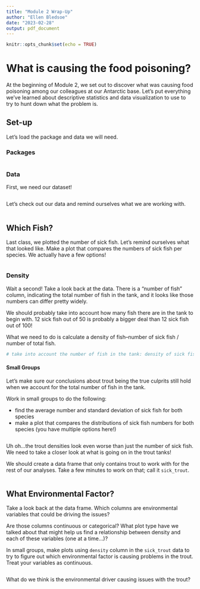 ```yaml
---
title: "Module 2 Wrap-Up"
author: "Ellen Bledsoe"
date: "2023-02-28"
output: pdf_document
---
```


```r
knitr::opts_chunk$set(echo = TRUE)
```

# What is causing the food poisoning?

At the beginning of Module 2, we set out to discover what was causing food poisoning among our colleagues at our Antarctic base. Let's put everything we've learned about descriptive statistics and data visualization to use to try to hunt down what the problem is.

## Set-up

Let's load the package and data we will need.

### Packages

```r

```

### Data

First, we need our dataset!

```r

```

Let's check out our data and remind ourselves what we are working with.

```r

```

## Which Fish?

Last class, we plotted the number of sick fish. Let's remind ourselves what that looked like. Make a plot that compares the numbers of sick fish per species. We actually have a few options!

```r

```

### Density

Wait a second! Take a look back at the data. There is a "number of fish" column, indicating the total number of fish in the tank, and it looks like those numbers can differ pretty widely.

We should probably take into account how many fish there are in the tank to begin with. 12 sick fish out of 50 is probably a bigger deal than 12 sick fish out of 100!

What we need to do is calculate a density of fish--number of sick fish / number of total fish.

```r
# take into account the number of fish in the tank: density of sick fish

```

#### Small Groups

Let's make sure our conclusions about trout being the true culprits still hold when we account for the total number of fish in the tank.

Work in small groups to do the following:

-   find the average number and standard deviation of sick fish for both species
-   make a plot that compares the distributions of sick fish numbers for both species (you have multiple options here!)

```r


```

Uh oh...the trout densities look even worse than just the number of sick fish. We need to take a closer look at what is going on in the trout tanks!

We should create a data frame that only contains trout to work with for the rest of our analyses. Take a few minutes to work on that; call it `sick_trout`.

```r

```

## What Environmental Factor?

Take a look back at the data frame. Which columns are environmental variables that could be driving the issues?

Are those columns continuous or categorical? What plot type have we talked about that might help us find a relationship between density and each of these variables (one at a time...)?

In small groups, make plots using `density` column in the `sick_trout` data to try to figure out which environmental factor is causing problems in the trout. Treat your variables as continuous.

```r

```

What do we think is the environmental driver causing issues with the trout?
